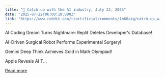 ```yaml
---
title: "🚨 Catch up with the AI industry, July 22, 2025"
date: "2025-07-22T06:00:10.000Z"
link: "https://www.reddit.com/r/artificial/comments/1m66aig/catch_up_with_the_ai_industry_july_22_2025/"
---
```


AI Coding Dream Turns Nightmare: Replit Deletes Developer's Database!
 
AI-Driven Surgical Robot Performs Experimental Surgery!
 
Gemini Deep Think Achieves Gold in Math Olympiad!
 
Apple Reveals AI T...

[Read more](https://www.reddit.com/r/artificial/comments/1m66aig/catch_up_with_the_ai_industry_july_22_2025/)
